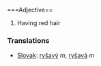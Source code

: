 ===Adjective==

# Having red hair

===Translations===

*[[Slovak]]: [[ryšavý]] ''m'', [[ryšavá]] ''m''